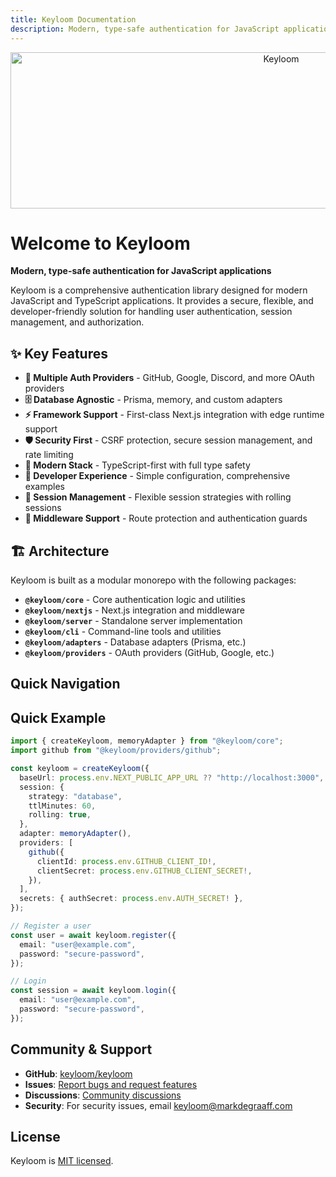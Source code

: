 ```yaml
---
title: Keyloom Documentation
description: Modern, type-safe authentication for JavaScript applications
---
```



<div align="center">
  <img src="/keyloom_banner.png" alt="Keyloom" width="850" height="250" />
</div>

# Welcome to Keyloom

**Modern, type-safe authentication for JavaScript applications**

Keyloom is a comprehensive authentication library designed for modern JavaScript and TypeScript applications. It provides a secure, flexible, and developer-friendly solution for handling user authentication, session management, and authorization.

## ✨ Key Features

- **🔐 Multiple Auth Providers** - GitHub, Google, Discord, and more OAuth providers
- **🗄️ Database Agnostic** - Prisma, memory, and custom adapters
- **⚡ Framework Support** - First-class Next.js integration with edge runtime support
- **🛡️ Security First** - CSRF protection, secure session management, and rate limiting
- **📱 Modern Stack** - TypeScript-first with full type safety
- **🎯 Developer Experience** - Simple configuration, comprehensive examples
- **🔄 Session Management** - Flexible session strategies with rolling sessions
- **🚦 Middleware Support** - Route protection and authentication guards

## 🏗️ Architecture

Keyloom is built as a modular monorepo with the following packages:

- **`@keyloom/core`** - Core authentication logic and utilities
- **`@keyloom/nextjs`** - Next.js integration and middleware
- **`@keyloom/server`** - Standalone server implementation
- **`@keyloom/cli`** - Command-line tools and utilities
- **`@keyloom/adapters`** - Database adapters (Prisma, etc.)
- **`@keyloom/providers`** - OAuth providers (GitHub, Google, etc.)

## Quick Navigation

<Cards>
  <Card
    title="Installation Guide"
    href="/docs/installation"
    description="Get started with Keyloom installation and setup"
  />
  <Card
    title="Getting Started"
    href="/docs/getting-started"
    description="Quick start tutorial and basic usage examples"
  />
  <Card
    title="CLI Reference"
    href="/docs/cli"
    description="Complete command-line interface documentation"
  />
  <Card
    title="API Reference"
    href="/docs/api"
    description="Comprehensive API documentation for all packages"
  />
  <Card
    title="Next.js Integration"
    href="/docs/nextjs"
    description="First-class Next.js integration guide"
  />
  <Card
    title="Database Adapters"
    href="/docs/adapters"
    description="Database adapters and configuration"
  />
  <Card
    title="OAuth Providers"
    href="/docs/providers"
    description="OAuth provider setup and configuration"
  />
  <Card
    title="Advanced Topics"
    href="/docs/advanced"
    description="RBAC, security, and performance considerations"
  />
</Cards>

## Quick Example

```typescript
import { createKeyloom, memoryAdapter } from "@keyloom/core";
import github from "@keyloom/providers/github";

const keyloom = createKeyloom({
  baseUrl: process.env.NEXT_PUBLIC_APP_URL ?? "http://localhost:3000",
  session: {
    strategy: "database",
    ttlMinutes: 60,
    rolling: true,
  },
  adapter: memoryAdapter(),
  providers: [
    github({
      clientId: process.env.GITHUB_CLIENT_ID!,
      clientSecret: process.env.GITHUB_CLIENT_SECRET!,
    }),
  ],
  secrets: { authSecret: process.env.AUTH_SECRET! },
});

// Register a user
const user = await keyloom.register({
  email: "user@example.com",
  password: "secure-password",
});

// Login
const session = await keyloom.login({
  email: "user@example.com",
  password: "secure-password",
});
```

## Community & Support

- **GitHub**: [keyloom/keyloom](https://github.com/keyloom/keyloom)
- **Issues**: [Report bugs and request features](https://github.com/keyloom/keyloom/issues)
- **Discussions**: [Community discussions](https://github.com/keyloom/keyloom/discussions)
- **Security**: For security issues, email keyloom@markdegraaff.com

## License

Keyloom is [MIT licensed](https://github.com/keyloom/keyloom/blob/main/LICENSE).
